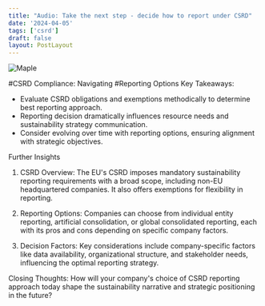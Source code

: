 ```yaml
---
title: "Audio: Take the next step - decide how to report under CSRD"
date: '2024-04-05'
tags: ['csrd']
draft: false
layout: PostLayout
---
```


<div className="flex justify-center">
<div className="my-1 w-full px-2 xl:my-1 xl:w-1/2 xl:px-2">
    <img src="https://willpolesa.pythonanywhere.com/static/podcast_thumbnails/reckUwR7Uizqspr53podcast_thumbnail.jpg" alt="Maple" className="mx-auto h-58 w-auto" />
</div>
</div>

#CSRD Compliance: Navigating #Reporting Options
Key Takeaways:
- Evaluate CSRD obligations and exemptions methodically to determine best reporting approach.
- Reporting decision dramatically influences resource needs and sustainability strategy communication.
- Consider evolving over time with reporting options, ensuring alignment with strategic objectives.

Further Insights
1. CSRD Overview:
The EU's CSRD imposes mandatory sustainability reporting requirements with a broad scope, including non-EU headquartered companies. It also offers exemptions for flexibility in reporting.

2. Reporting Options:
Companies can choose from individual entity reporting, artificial consolidation, or global consolidated reporting, each with its pros and cons depending on specific company factors.

3. Decision Factors:
Key considerations include company-specific factors like data availability, organizational structure, and stakeholder needs, influencing the optimal reporting strategy.

Closing Thoughts:
How will your company's choice of CSRD reporting approach today shape the sustainability narrative and strategic positioning in the future?
